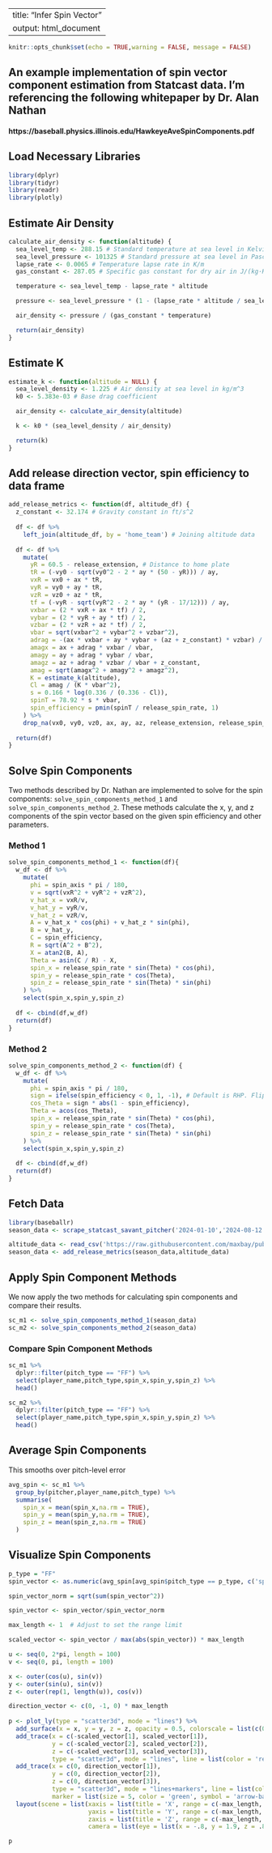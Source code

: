 
---
title: "Infer Spin Vector"
output: html_document
---

```r
knitr::opts_chunk$set(echo = TRUE,warning = FALSE, message = FALSE)
```

## An example implementation of spin vector component estimation from Statcast data. I'm referencing the following whitepaper by Dr. Alan Nathan

#### https://baseball.physics.illinois.edu/HawkeyeAveSpinComponents.pdf

## Load Necessary Libraries

```r
library(dplyr)
library(tidyr)
library(readr)
library(plotly)
```

## Estimate Air Density


```r
calculate_air_density <- function(altitude) {
  sea_level_temp <- 288.15 # Standard temperature at sea level in Kelvin
  sea_level_pressure <- 101325 # Standard pressure at sea level in Pascals
  lapse_rate <- 0.0065 # Temperature lapse rate in K/m
  gas_constant <- 287.05 # Specific gas constant for dry air in J/(kg·K)

  temperature <- sea_level_temp - lapse_rate * altitude

  pressure <- sea_level_pressure * (1 - (lapse_rate * altitude / sea_level_temp)) ^ (9.80665 / (gas_constant * lapse_rate))

  air_density <- pressure / (gas_constant * temperature)

  return(air_density)
}
```

## Estimate K

```r
estimate_k <- function(altitude = NULL) {
  sea_level_density <- 1.225 # Air density at sea level in kg/m^3
  k0 <- 5.383e-03 # Base drag coefficient

  air_density <- calculate_air_density(altitude)

  k <- k0 * (sea_level_density / air_density)

  return(k)
}
```

## Add release direction vector, spin efficiency to data frame

```r
add_release_metrics <- function(df, altitude_df) {
  z_constant <- 32.174 # Gravity constant in ft/s^2
  
  df <- df %>% 
    left_join(altitude_df, by = 'home_team') # Joining altitude data
  
  df <- df %>%
    mutate(
      yR = 60.5 - release_extension, # Distance to home plate
      tR = (-vy0 - sqrt(vy0^2 - 2 * ay * (50 - yR))) / ay,
      vxR = vx0 + ax * tR,
      vyR = vy0 + ay * tR,
      vzR = vz0 + az * tR,
      tf = (-vyR - sqrt(vyR^2 - 2 * ay * (yR - 17/12))) / ay,
      vxbar = (2 * vxR + ax * tf) / 2,
      vybar = (2 * vyR + ay * tf) / 2,
      vzbar = (2 * vzR + az * tf) / 2,
      vbar = sqrt(vxbar^2 + vybar^2 + vzbar^2),
      adrag = -(ax * vxbar + ay * vybar + (az + z_constant) * vzbar) / vbar,
      amagx = ax + adrag * vxbar / vbar,
      amagy = ay + adrag * vybar / vbar,
      amagz = az + adrag * vzbar / vbar + z_constant,
      amag = sqrt(amagx^2 + amagy^2 + amagz^2),
      K = estimate_k(altitude),
      Cl = amag / (K * vbar^2),
      s = 0.166 * log(0.336 / (0.336 - Cl)),
      spinT = 78.92 * s * vbar,
      spin_efficiency = pmin(spinT / release_spin_rate, 1)
    ) %>%
    drop_na(vx0, vy0, vz0, ax, ay, az, release_extension, release_spin_rate, spin_axis)
  
  return(df)
}
```



## Solve Spin Components

Two methods described by Dr. Nathan are implemented to solve for the spin components: `solve_spin_components_method_1` and `solve_spin_components_method_2`. These methods calculate the x, y, and z components of the spin vector based on the given spin efficiency and other parameters.

### Method 1

```r
solve_spin_components_method_1 <- function(df){
  w_df <- df %>% 
    mutate(
      phi = spin_axis * pi / 180,
      v = sqrt(vxR^2 + vyR^2 + vzR^2),
      v_hat_x = vxR/v,
      v_hat_y = vyR/v,
      v_hat_z = vzR/v,
      A = v_hat_x * cos(phi) + v_hat_z * sin(phi),
      B = v_hat_y,
      C = spin_efficiency,
      R = sqrt(A^2 + B^2),
      X = atan2(B, A),
      Theta = asin(C / R) - X, 
      spin_x = release_spin_rate * sin(Theta) * cos(phi),
      spin_y = release_spin_rate * cos(Theta),
      spin_z = release_spin_rate * sin(Theta) * sin(phi)
    ) %>% 
    select(spin_x,spin_y,spin_z)
  
  df <- cbind(df,w_df)
  return(df)
}
```

### Method 2

```r
solve_spin_components_method_2 <- function(df) {
  w_df <- df %>% 
    mutate(
      phi = spin_axis * pi / 180,
      sign = ifelse(spin_efficiency < 0, 1, -1), # Default is RHP. Flips if LHP
      cos_Theta = sign * abs(1 - spin_efficiency),
      Theta = acos(cos_Theta),
      spin_x = release_spin_rate * sin(Theta) * cos(phi),
      spin_y = release_spin_rate * cos(Theta),
      spin_z = release_spin_rate * sin(Theta) * sin(phi)
    ) %>% 
    select(spin_x,spin_y,spin_z)
  
  df <- cbind(df,w_df)
  return(df)
}
```

## Fetch Data


```r
library(baseballr)
season_data <- scrape_statcast_savant_pitcher('2024-01-10','2024-08-12',543037)

altitude_data <- read_csv('https://raw.githubusercontent.com/maxbay/public_baseball/main/data/altitude_data.csv')
season_data <- add_release_metrics(season_data,altitude_data)
```

## Apply Spin Component Methods

We now apply the two methods for calculating spin components and compare their results.

```r
sc_m1 <- solve_spin_components_method_1(season_data)
sc_m2 <- solve_spin_components_method_2(season_data)
```

### Compare Spin Component Methods

```r
sc_m1 %>% 
  dplyr::filter(pitch_type == "FF") %>% 
  select(player_name,pitch_type,spin_x,spin_y,spin_z) %>% 
  head()
```

```r
sc_m2 %>% 
  dplyr::filter(pitch_type == "FF") %>% 
  select(player_name,pitch_type,spin_x,spin_y,spin_z) %>% 
  head()
```

## Average Spin Components

This smooths over pitch-level error

```r
avg_spin <- sc_m1 %>% 
  group_by(pitcher,player_name,pitch_type) %>% 
  summarise(
    spin_x = mean(spin_x,na.rm = TRUE),
    spin_y = mean(spin_y,na.rm = TRUE),
    spin_z = mean(spin_z,na.rm = TRUE)
  )
```

## Visualize Spin Components

```r
p_type = "FF"
spin_vector <- as.numeric(avg_spin[avg_spin$pitch_type == p_type, c('spin_x', 'spin_y', 'spin_z')])

spin_vector_norm = sqrt(sum(spin_vector^2))

spin_vector <- spin_vector/spin_vector_norm

max_length <- 1  # Adjust to set the range limit

scaled_vector <- spin_vector / max(abs(spin_vector)) * max_length

u <- seq(0, 2*pi, length = 100)
v <- seq(0, pi, length = 100)

x <- outer(cos(u), sin(v))
y <- outer(sin(u), sin(v))
z <- outer(rep(1, length(u)), cos(v))

direction_vector <- c(0, -1, 0) * max_length
  
p <- plot_ly(type = "scatter3d", mode = "lines") %>%
  add_surface(x = x, y = y, z = z, opacity = 0.5, colorscale = list(c(0,1), c("lightblue", "lightblue")), showscale = FALSE) %>%
  add_trace(x = c(-scaled_vector[1], scaled_vector[1]), 
            y = c(-scaled_vector[2], scaled_vector[2]), 
            z = c(-scaled_vector[3], scaled_vector[3]), 
            type = "scatter3d", mode = "lines", line = list(color = 'red', width = 5)) %>%
  add_trace(x = c(0, direction_vector[1]), 
            y = c(0, direction_vector[2]), 
            z = c(0, direction_vector[3]), 
            type = "scatter3d", mode = "lines+markers", line = list(color = 'green', width = 5), 
            marker = list(size = 5, color = 'green', symbol = 'arrow-bar-down-open')) %>%
  layout(scene = list(xaxis = list(title = 'X', range = c(-max_length, max_length)),
                      yaxis = list(title = 'Y', range = c(-max_length, max_length)),
                      zaxis = list(title = 'Z', range = c(-max_length, max_length)),
                      camera = list(eye = list(x = -.8, y = 1.9, z = .8))))

p
```

